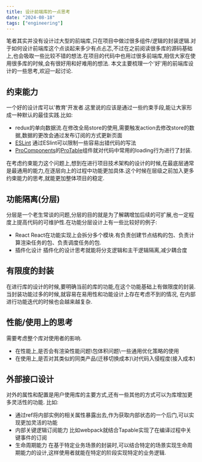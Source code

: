 ```yaml
---
title: 设计前端库的一点思考
date: "2024-08-18"
tags: ["engineering"]
---
```


笔者其实并没有设计过大型的前端库,只在项目中做过很多组件/逻辑的封装逻辑.对于如何设计前端库这个点谈起来多少有点忐忑,不过在之前阅读很多库的源码基础上,也会吸取一些比较不错的想法.在项目的代码中也用过很多前端库,相信大家在使用很多库的时候,会有很好用和好难用的想法.
本文主要梳理一个'好'用的前端库设计的一些思考,欢迎一起讨论.

## 约束能力
一个好的设计库可以'教育'开发者.这里说的应该是通过一些约束手段,能让大家形成一种默认的最佳实践.比如:
* redux的单向数据流.在修改全局store的使用,需要触发action去修改store的数据,数据的更改会通过发布订阅的方式更新页面
* [ESLint](https://eslint.org/) 通过ESlint可以限制一些容易出错代码的写法
* [ProComponents](https://procomponents.ant.design/)的[ProTable](https://procomponents.ant.design/components/table)组件就对代码中常用的loading行为进行了封装.  

在考虑约束能力这个问题上,想到在进行项目技术架构的设计的时候,在最底层通常是最通用的能力,在逐层向上的过程中功能更加具体.这个时候在层级之前加入更多约束能力的思考,就能更加整体项目的稳定.

## 功能隔离(分层)
分层是一个老生常谈的问题,分层的目的就是为了解耦增加后续的可扩展,也一定程度上提高代码的可维护性.在功能分层设计上有一些比较好的例子:
* React React在功能实现上会拆分多个模块.有负责创建节点结构的包、负责计算渲染任务的包、负责调度任务的包.
* 插件化设计 插件化的设计思考就能将分支逻辑和主干逻辑隔离,减少耦合度

## 有限度的封装
在进行库的设计的时候,要明确当前的库的功能,在这个功能基础上有做限度的封装.当封装功能过多的时候,就容易在易用性和功能设计上存在考虑不到的情况,
在内部进行功能迭代的时候也会越来越复杂.

## 性能/使用上的思考
需要考虑整个库对使用者的影响.
* 在性能上,是否会有渲染性能问题\包体积问题\一些通用优化策略的使用
* 在使用上,是否对其类似的同类产品(迁移切换成本)\对代码入侵程度(接入成本)

## 外部接口设计
对外的属性和配置是用户使用库的主要方式,还有一些其他的方式可以为库增加更多灵活性的功能. 比如:
* 通过ref将内部实例的相关属性暴露出去,作为获取内部状态的一个后门,可以实现更加灵活的功能
* 内部关键逻辑订阅能力 比如webpack就结合Tapable实现了在编译过程中关键事件的订阅
* 生命周期能力 在基于特定业务场景的封装时,可以结合特定的场景实现生命周期能力的设计,这样使用者就能在特定的阶段实现特定的业务逻辑.







